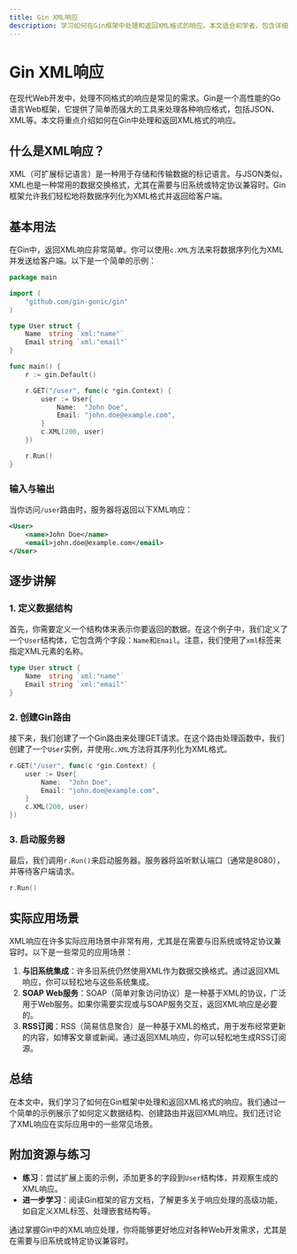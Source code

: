```yaml
---
title: Gin XML响应
description: 学习如何在Gin框架中处理和返回XML格式的响应。本文适合初学者，包含详细的代码示例和实际应用场景。
---
```


# Gin XML响应

在现代Web开发中，处理不同格式的响应是常见的需求。Gin是一个高性能的Go语言Web框架，它提供了简单而强大的工具来处理各种响应格式，包括JSON、XML等。本文将重点介绍如何在Gin中处理和返回XML格式的响应。

## 什么是XML响应？

XML（可扩展标记语言）是一种用于存储和传输数据的标记语言。与JSON类似，XML也是一种常用的数据交换格式，尤其在需要与旧系统或特定协议兼容时。Gin框架允许我们轻松地将数据序列化为XML格式并返回给客户端。

## 基本用法

在Gin中，返回XML响应非常简单。你可以使用`c.XML`方法来将数据序列化为XML并发送给客户端。以下是一个简单的示例：

```go
package main

import (
    "github.com/gin-gonic/gin"
)

type User struct {
    Name  string `xml:"name"`
    Email string `xml:"email"`
}

func main() {
    r := gin.Default()

    r.GET("/user", func(c *gin.Context) {
        user := User{
            Name:  "John Doe",
            Email: "john.doe@example.com",
        }
        c.XML(200, user)
    })

    r.Run()
}
```

### 输入与输出

当你访问`/user`路由时，服务器将返回以下XML响应：

```xml
<User>
    <name>John Doe</name>
    <email>john.doe@example.com</email>
</User>
```

## 逐步讲解

### 1. 定义数据结构

首先，你需要定义一个结构体来表示你要返回的数据。在这个例子中，我们定义了一个`User`结构体，它包含两个字段：`Name`和`Email`。注意，我们使用了`xml`标签来指定XML元素的名称。

```go
type User struct {
    Name  string `xml:"name"`
    Email string `xml:"email"`
}
```

### 2. 创建Gin路由

接下来，我们创建了一个Gin路由来处理GET请求。在这个路由处理函数中，我们创建了一个`User`实例，并使用`c.XML`方法将其序列化为XML格式。

```go
r.GET("/user", func(c *gin.Context) {
    user := User{
        Name:  "John Doe",
        Email: "john.doe@example.com",
    }
    c.XML(200, user)
})
```

### 3. 启动服务器

最后，我们调用`r.Run()`来启动服务器。服务器将监听默认端口（通常是8080），并等待客户端请求。

```go
r.Run()
```

## 实际应用场景

XML响应在许多实际应用场景中非常有用，尤其是在需要与旧系统或特定协议兼容时。以下是一些常见的应用场景：

1. **与旧系统集成**：许多旧系统仍然使用XML作为数据交换格式。通过返回XML响应，你可以轻松地与这些系统集成。
2. **SOAP Web服务**：SOAP（简单对象访问协议）是一种基于XML的协议，广泛用于Web服务。如果你需要实现或与SOAP服务交互，返回XML响应是必要的。
3. **RSS订阅**：RSS（简易信息聚合）是一种基于XML的格式，用于发布经常更新的内容，如博客文章或新闻。通过返回XML响应，你可以轻松地生成RSS订阅源。

## 总结

在本文中，我们学习了如何在Gin框架中处理和返回XML格式的响应。我们通过一个简单的示例展示了如何定义数据结构、创建路由并返回XML响应。我们还讨论了XML响应在实际应用中的一些常见场景。

## 附加资源与练习

- **练习**：尝试扩展上面的示例，添加更多的字段到`User`结构体，并观察生成的XML响应。
- **进一步学习**：阅读Gin框架的官方文档，了解更多关于响应处理的高级功能，如自定义XML标签、处理嵌套结构等。

通过掌握Gin中的XML响应处理，你将能够更好地应对各种Web开发需求，尤其是在需要与旧系统或特定协议兼容时。